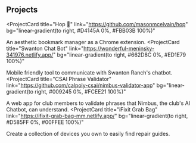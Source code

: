 ## Projects

<ProjectCard
  title="Hop 🐰"
  link="https://github.com/masonmcelvain/hop"
  bg="linear-gradient(to right, #D4145A 0%, #FBB03B 100%)"
>
  An aesthetic bookmark manager as a Chrome extension.
</ProjectCard>
<ProjectCard
  title="Swanton Chat Bot"
  link="https://wonderful-meninsky-341976.netlify.app/"
  bg="linear-gradient(to right, #662D8C 0%, #ED1E79 100%)"
>
  Mobile friendly tool to communicate with Swanton Ranch's chatbot.
</ProjectCard>
<ProjectCard
  title="CSAI Phrase Validator"
  link="https://github.com/calpoly-csai/nimbus-validator-app"
  bg="linear-gradient(to right, #009245 0%, #FCEE21 100%)"
>
  A web app for club members to validate phrases that Nimbus, the club's AI
  Chatbot, can understand.
</ProjectCard>
<ProjectCard
  title="iFixit Grab Bag"
  link="https://ifixit-grab-bag-mm.netlify.app/"
  bg="linear-gradient(to right, #D585FF 0%, #00FFEE 100%)"
>
  Create a collection of devices you own to easily find repair guides.
</ProjectCard>
